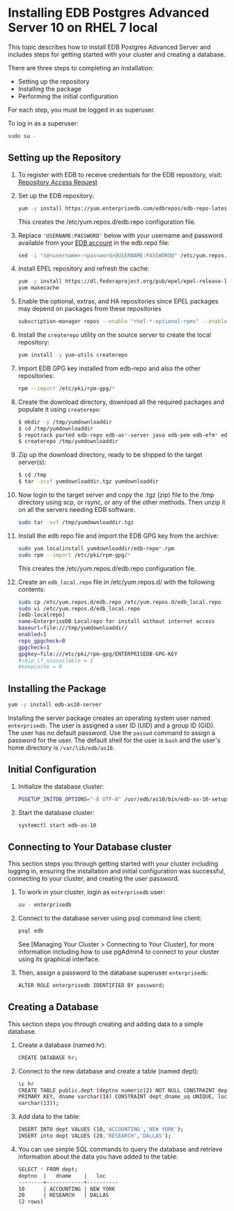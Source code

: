 # Installing EDB Postgres Advanced Server 10 on RHEL 7 local

This topic describes how to install EDB Postgres Advanced Server and includes steps for getting started with your cluster and creating a database.

There are three steps to completing an installation:

- Setting up the repository
- Installing the package
- Performing the initial configuration

For each step, you must be logged in as superuser.

To log in as a superuser:

```sh
sudo su -
```

## Setting up the Repository

1. To register with EDB to receive credentials for the EDB repository, visit: [Repository Access Request](https://www.enterprisedb.com/repository-access-request)

1. Set up the EDB repository:

   ```sh
   yum -y install https://yum.enterprisedb.com/edbrepos/edb-repo-latest.noarch.rpm
   ```

   This creates the /etc/yum.repos.d/edb.repo configuration file.

1. Replace `'USERNAME:PASSWORD'` below with your username and password available from your
   [EDB account](https://www.enterprisedb.com/user) in the edb.repo file:

   ```sh
   sed -i "s@<username>:<password>@USERNAME:PASSWORD@" /etc/yum.repos.d/edb.repo
   ```

1. Install EPEL repository and refresh the cache:

   ```sh
   yum -y install https://dl.fedoraproject.org/pub/epel/epel-release-latest-7.noarch.rpm
   yum makecache
   ```

1. Enable the optional, extras, and HA repositories since EPEL packages may depend on packages from these repositories

   ```sh
   subscription-manager repos --enable "rhel-*-optional-rpms" --enable "rhel-*-extras-rpms"  --enable "rhel-ha-for-rhel-*-server-rpms"
   ```

1. Install the `createrepo` utility on the source server to create the local repository:

   ```sh
   yum install -y yum-utils createrepo
   ```

1. Import EDB GPG key installed from edb-repo and also the other repositories:

   ```sh
   rpm --import /etc/pki/rpm-gpg/*
   ```

1. Create the download directory, download all the required packages and populate it using `createrepo`:

   ```sh
   $ mkdir -p /tmp/yumdownloaddir
   $ cd /tmp/yumdownloaddir
   $ repotrack parted edb-repo edb-as*-server java edb-pem edb-efm* edb-migrationtoolkit ppas-xdb edb-as*-pgagent.x86_64 edb-bart
   $ createrepo /tmp/yumdownloaddir
   ```

1. Zip up the download directory, ready to be shipped to the target server(s):

   ```sh
   $ cd /tmp
   $ tar -zcvf yumdownloaddir.tgz yumdownloaddir
   ```

1. Now login to the target server and copy the .tgz (zip) file to the /tmp directory using scp, or rsync, or any of the other methods. Then unzip it on all the servers needing EDB software.

   ```sh
   sudo tar -xvf /tmp/yumdownloaddir.tgz
   ```

1. Install the edb repo file and import the EDB GPG key from the archive:

   ```sh
   sudo yum localinstall yumdownloaddir/edb-repo*.rpm
   sudo rpm --import /etc/pki/rpm-gpg/*
   ```

   This creates the /etc/yum.repos.d/edb.repo configuration file.

1. Create an `edb_local.repo` file in /etc/yum.repos.d/ with the following contents:
   ```sh
   sudo cp /etc/yum.repos.d/edb.repo /etc/yum.repos.d/edb_local.repo
   sudo vi /etc/yum.repos.d/edb_local.repo
   [edb-localrepo]
   name=EnterpriseDB Localrepo for install without internet access
   baseurl=file:///tmp/yumdownloaddir/
   enabled=1
   repo_gpgcheck=0
   gpgcheck=1
   gpgkey=file:///etc/pki/rpm-gpg/ENTERPRISEDB-GPG-KEY
   #skip_if_unavailable = 1
   #keepcache = 0
   ```

## Installing the Package

```sh
yum -y install edb-as10-server
```

Installing the server package creates an operating system user named `enterprisedb`. The user is assigned a user ID (UID) and a group ID (GID). The user has no default password. Use the `passwd` command to assign a password for the user. The default shell for the user is `bash` and the user's home directory is `/var/lib/edb/as10`.

## Initial Configuration

1. Initialize the database cluster:

   ```sh
   PGSETUP_INITDB_OPTIONS="-E UTF-8" /usr/edb/as10/bin/edb-as-10-setup initdb
   ```

1. Start the database cluster:

   ```sh
   systemctl start edb-as-10
   ```

## Connecting to Your Database cluster

This section steps you through getting started with your cluster including logging in, ensuring the installation and initial configuration was successful, connecting to your cluster, and creating the user password.

1. To work in your cluster, login as `enterprisedb` user:

   ```sh
   su - enterprisedb
   ```

1. Connect to the database server using psql command line client:

   ```sh
   psql edb
   ```

   See [Managing Your Cluster > Connecting to Your Cluster], for more information including how to use pgAdmin4 to connect to your cluster using its graphical interface.

1. Then, assign a password to the database superuser `enterprisedb`:

   ```sh
   ALTER ROLE enterprisedb IDENTIFIED BY password;
   ```

## Creating a Database

This section steps you through creating and adding data to a simple database.

1. Create a database (named hr):

   ```sh
   CREATE DATABASE hr;
   ```

1. Connect to the new database and create a table (named dept):

   ```sh
   \c hr
   CREATE TABLE public.dept (deptno numeric(2) NOT NULL CONSTRAINT dept_pk
   PRIMARY KEY, dname varchar(14) CONSTRAINT dept_dname_uq UNIQUE, loc
   varchar(13));
   ```

1. Add data to the table:

   ```sh
   INSERT INTO dept VALUES (10,'ACCOUNTING','NEW YORK');
   INSERT into dept VALUES (20,'RESEARCH','DALLAS');
   ```

1. You can use simple SQL commands to query the database and retrieve information about the data you have added to the table:

   ```sh
   SELECT * FROM dept;
   deptno  |   dname    |   loc
   --------+------------+----------
   10      | ACCOUNTING | NEW YORK
   20      | RESEARCH   | DALLAS
   (2 rows)
   ```
